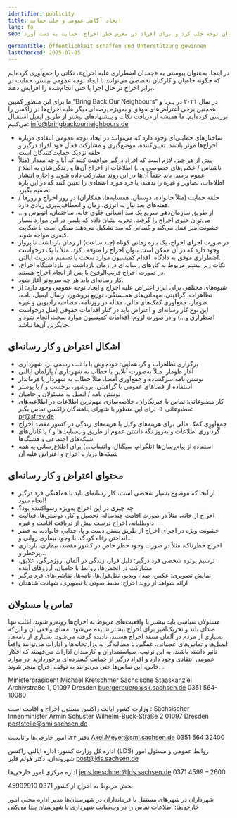 ```yaml
---
identifier: publicity
title: ایجاد آگاهی عمومی و جلب حمایت
lang: fa
seo: نکات و راهکارهایی برای کار رسانه‌ای و اطلاع‌رسانی در زاکسن – چگونه می‌توان توجه جلب کرد و برای افراد در معرض خطر اخراج، حمایت به دست آورد.

germanTitle: Öffentlichkeit schaffen und Unterstützung gewinnen
lastChecked: 2025-07-05
---
```


در اینجا، به‌عنوان پیوستی به «چمدان اضطراری علیه اخراج»، نکاتی را جمع‌آوری کرده‌ایم که چگونه حامیان و کارکنان تخصصی می‌توانند با ایجاد توجه عمومی بیشتر، حمایت در برابر اخراج در حال اجرا یا حتی انجام‌شده را افزایش دهند.

ما برای این منظور کمپین “Bring Back Our Neighbours” در سال ۲۰۲۱ در پیرنا و همچنین برخی اعتراض‌های موفق و به‌ویژه پرصدای دیگر علیه اخراج‌ها در زاکسن را بررسی کرده‌ایم. ما همیشه از دریافت نکات و پیشنهادهای بیشتر از طریق ایمیل استقبال می‌کنیم: info@bringbackourneighbours.de

- ساختارهای حمایتی‌ای وجود دارد که می‌توانند در ایجاد توجه عمومی انتقادی درباره اخراج‌ها مؤثر باشند. تعیین‌کننده، موضع‌گیری و مشارکت فعال خود افراد درگیر و حلقه نزدیک حمایت‌کنندگان است.
- پیش از هر چیز، لازم است که افراد درگیر موافقت کنند که آیا و چه مقدار (مثلاً ناشناس / عکس‌های خصوصی و...) اطلاعات از اخراج آن‌ها و زندگی‌شان به اطلاع عموم برسد. باید حتماً آن‌ها در این روند مشارکت داده شوند و اجازه انتشار اطلاعات، تصاویر و غیره را بدهند، یا فرد مورد اعتمادی را تعیین کنند که در این باره تصمیم بگیرد.
- حلقه حمایت (مثلاً خانواده، دوستان، همسایه‌ها، همکاران) در روز اخراج و روزها / هفته‌های بعد نیاز به انرژی، زمان و انعطاف‌پذیری زیادی دارد.
- از طریق سازمان‌دهی سریع یک سد انسانی جلوی خانه، ساختمان، اتوبوس و... می‌توان جلوی اخراج را گرفت. تجربه نشان داده که پلیس در این موارد بسیار خشونت‌آمیز عمل می‌کند و کسانی که سد تشکیل می‌دهند ممکن است با شکایت کیفری مواجه شوند.
- در صورت اجرای اخراج، یک بازه زمانی کوتاه (چند ساعت) از زمان بازداشت تا پرواز وجود دارد که در آن ممکن است بتوان اخراج را متوقف کرد، مثلاً با یک درخواست اضطراری موفق به دادگاه، اقدام کمیسیون موارد سخت یا تصمیم مدیریت ایالتی.
- نکات زیر بیشتر مربوط به کارهای رسانه‌ای در زمان بازداشت در بازداشتگاه اخراج، در صورت اخراج قریب‌الوقوع یا پس از انجام اخراج هستند.
- کار رسانه‌ای باید هر چه سریع‌تر آغاز شود.
- شیوه‌های مختلفی برای ابراز اعتراض علیه اخراج و ایجاد توجه عمومی وجود دارد: از تظاهرات، گرافیتی، مهمانی‌های همبستگی، توزیع بروشور، ارسال ایمیل، نامه، طومار، جمع‌آوری کمک‌های مالی، مقاله در روزنامه، مصاحبه رادیویی و غیره.
- این نوع کار رسانه‌ای و اعتراض باید در کنار اقدامات حقوقی (مثل درخواست اضطراری و...) و در صورت لزوم، اقدامات کمیسیون موارد سخت انجام شود و جایگزین آن‌ها نباشد.

## اشکال اعتراض و کار رسانه‌ای

- برگزاری تظاهرات و گردهمایی: خودجوش یا با ثبت رسمی نزد شهرداری
- آغاز طومار، مثلاً به‌صورت آنلاین یا خطاب به شهرداری / پارلمان ایالتی
- نوشتن نامه سرگشاده و جمع‌آوری امضا، مثلاً خطاب به شهردار یا فرماندار
- استفاده از فضاهای عمومی با گرافیتی، بروشور، برچسب و / یا پوستر
- نوشتن نامه / ایمیل به مسئولان و حامیان
- کار مطبوعاتی: تماس با خبرنگاران، خلاصه‌سازی مهم‌ترین اطلاعات در اطلاعیه‌های مطبوعاتی → برای این منظور با شورای پناهندگان زاکسن تماس بگیر: pr@sfrev.de
- جمع‌آوری کمک مالی برای هزینه‌های وکیل یا هزینه‌های زندگی در کشور مقصد اخراج
- گردآوری اطلاعات و به‌روز نگه داشتن عموم از طریق وب‌سایت‌ها و / یا کانال‌های شبکه‌های اجتماعی و هشتگ‌ها
- استفاده از پیام‌رسان‌ها (تلگرام، سیگنال، واتساپ...) برای اطلاع‌رسانی به همه شبکه‌ها درباره اخراج و اعتراض علیه آن

## محتوای اعتراض و کار رسانه‌ای

- از آنجا که موضوع بسیار شخصی است، کار رسانه‌ای باید با هماهنگی فرد درگیر انجام شود!
- چه چیزی در این اخراج به‌ویژه رسواکننده بود؟
- اخراج از خانه، مثلاً در صورت اقامت چندساله، تحصیل و کار، دوستی‌ها، فعالیت داوطلبانه، اخراج درست پیش از دریافت اقامت و غیره
- خشونت ویژه در اجرای اخراج از طریق بستن دست و پا، جدایی خانواده، به خطر انداختن رفاه کودک، با وجود بیماری روانی و...
- اخراج خطرناک، مثلاً در صورت وجود خطر خاص در کشور مقصد، بیماری، بارداری پرخطر و...
- ترسیم پرتره شخصی فرد درگیر: دلیل فرار، زندگی در آلمان، روزمرگی، علایق، مشارکت در انجمن‌ها، روابط با حامیان، آرزوهای آینده
- نمایش تصویری: عکس، صدا، ویدیو، نقل‌قول‌ها، نامه‌ها، نقاشی‌های فرد درگیر
- ارائه شواهد از روند اخراج: ضبط صوتی یا تصویری، شهادت شاهدان

## تماس با مسئولان

مسئولان سیاسی باید بیشتر با واقعیت‌های مربوط به اخراج‌ها روبه‌رو شوند. اغلب تنها صدای بلند و تحریک‌آمیز برای اخراج بیشتر شنیده می‌شود. معنای واقعی آن و این‌که بسیاری از مردم در آلمان منتقد اخراج هستند، نادیده گرفته می‌شود.
بسیاری از نامه‌ها، ایمیل‌ها و تماس‌های عصبانی، غمگین یا مطالبه‌گر به وزارتخانه‌ها و ادارات می‌توانند واقعاً تأثیر داشته باشند. به این ترتیب، سیاستمداران و کارمندان ادارات می‌فهمند که افکار عمومی انتقادی وجود دارد و افراد درگیر از حمایت گسترده‌ای برخوردارند. در موارد خاص، این تماس‌ها حتی می‌توانند به توقف اخراج منجر شوند.
.

Ministerpräsident Michael Kretschmer
Sächsische Staaskanzlei
Archivstraße 1, 01097 Dresden
buergerbuero@sk.sachsen.de
0351 564-10080

وزارت کشور ایالت زاکسن مسئول اخراج و اقامت است
:
Sächsischer Innenminister Armin Schuster
Wilhelm-Buck-Straße 2 01097 Dresden
poststelle@smi.sachsen.de

دفتر ۲۴، امور خارجی‌ها و تابعیت
Axel.Meyer@smi.sachsen.de
0351 564 32400

اداره کل وزارت کشور: اداره ایالتی زاکسن
(LDS)
روابط عمومی و مسئول امور شهروندان، دکتر هولم فلبِر
post@lds.sachsen.de

اداره مرکزی امور خارجی‌ها
jens.loeschner@lds.sachsen.de
0371 4599 – 2600

بخش مربوط به اخراج از کشور
0371 45992910

شهرداران در شهرهای مستقل یا فرمانداران در شهرستان‌ها
مدیر اداره محلی امور خارجی‌ها: اطلاعات تماس را در وب‌سایت شهرداری یا شهرستان پیدا می‌کنی
